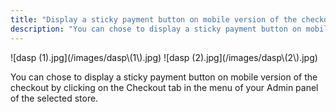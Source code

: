 ```yaml
---
title: "Display a sticky payment button on mobile version of the checkout"
description: "You can chose to display a sticky payment button on mobile version of the checkout by clicking on the Checkout tab in the menu of your Admin panel of the se..."
---
```


<Steps>
  <Step title="Click on Checkout, then click on Behaviour and Edit Behaviour.">
    ![dasp (1).jpg](/images/dasp\(1\).jpg)
  </Step>
  <Step title="Click on Behavior tab. Enable the Sticky Payment Button on Mobile button, if you would like to enable the sticky payment button on the mobile version of your checkout.">
    ![dasp (2).jpg](/images/dasp\(2\).jpg)
  </Step>
  <Step title="Once you are done, don’t forget to click on Save changes">
    
  </Step>
</Steps>

You can chose to display a sticky payment button on mobile version of the checkout by clicking on the Checkout tab in the menu of your Admin panel of the selected store.